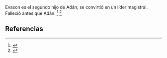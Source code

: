 Evason es el segundo hijo de Adán; se convirtió en un líder magistral. Falleció antes que Adán. <ref>{{lib|LU|74|6|2}}</ref> <ref>{{lib|LU|76|3|3}}</ref> 

== Referencias ==
<references />
